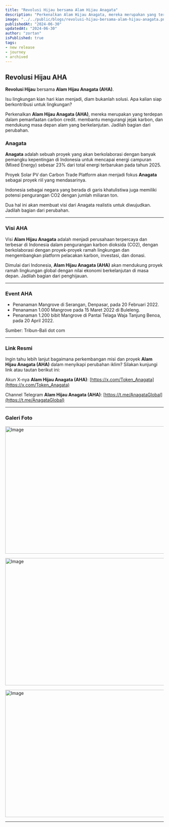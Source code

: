 ```yaml
---
title: "Revolusi Hijau bersama Alam Hijau Anagata"
description: "Perkenalkan Alam Hijau Anagata, mereka merupakan yang terdepan dalam pemanfaatan carbon credit."
image: "../../public/blogs/revolusi-hijau-bersama-alam-hijau-anagata.png"
publishedAt: "2024-06-30"
updatedAt: "2024-06-30"
author: "zortan"
isPublished: true
tags:
- new release
- journey
- archived
---
```


## Revolusi Hijau AHA

**Revolusi Hijau** bersama **Alam Hijau Anagata (AHA)**.

Isu lingkungan kian hari kian menjadi, diam bukanlah solusi. Apa kalian siap berkontribusi untuk lingkungan?

Perkenalkan **Alam Hijau Anagata (AHA)**, mereka merupakan yang terdepan dalam pemanfaatan carbon credit. membantu mengurangi jejak karbon, dan mendukung masa depan alam yang berkelanjutan. Jadilah bagian dari perubahan.

###  Anagata

**Anagata** adalah sebuah proyek yang akan berkolaborasi dengan banyak pemangku kepentingan di Indonesia untuk mencapai energi campuran (Mixed Energy) sebesar 23% dari total energi terbarukan pada tahun 2025. 

Proyek Solar PV dan Carbon Trade Platform akan menjadi fokus **Anagata** sebagai proyek riil yang mendasarinya.

Indonesia sebagai negara yang berada di garis khatulistiwa juga memiliki potensi pengurangan CO2 dengan jumlah miliaran ton.

Dua hal ini akan membuat visi dari Anagata realistis untuk diwujudkan. Jadilah bagian dari perubahan.

---

### Visi AHA

Visi **Alam Hijau Anagata** adalah menjadi perusahaan terpercaya dan terbesar di Indonesia dalam pengurangan karbon dioksida (CO2), dengan berkolaborasi dengan proyek-proyek ramah lingkungan dan mengembangkan platform pelacakan karbon, investasi, dan donasi.

Dimulai dari Indonesia, **Alam Hijau Anagata (AHA)** akan mendukung proyek ramah lingkungan global dengan nilai ekonomi berkelanjutan di masa depan. Jadilah bagian dari penghijauan.

---

### Event AHA

- Penanaman Mangrove di Serangan, Denpasar, pada 20 Februari 2022.
- Penanaman 1.000 Mangrove pada 15 Maret 2022 di Buleleng.
- Penanaman 1.200 bibit Mangrove di Pantai Telaga Waja Tanjung Benoa, pada 20 April 2022.

Sumber: Tribun-Bali dot com

---

### Link Resmi

Ingin tahu lebih lanjut bagaimana perkembangan misi dan proyek **Alam Hijau Anagata (AHA)** dalam menyikapi perubahan iklim? Silakan kunjungi link atau tautan berikut ini:

Akun X-nya **Alam Hijau Anagata (AHA)**: [https://x.com/Token_Anagata](https://x.com/Token_Anagata)

Channel Telegram **Alam Hijau Anagata (AHA)**: [https://t.me/AnagataGlobal](https://t.me/AnagataGlobal)

---

### Galeri Foto

<Image
  src="https://ipfs.io/ipfs/Qme4RHiGt6CoreJd6aeBiZ9K1avsN89uwVWcE1WJzodMJd/revolusi-hijau-bersama-alam-hijau-anagata-0.jpeg"
  width="747"
  height="404"
  alt="Image"
  sizes="100vw"
/>

<Image
  src="https://ipfs.io/ipfs/Qme4RHiGt6CoreJd6aeBiZ9K1avsN89uwVWcE1WJzodMJd/revolusi-hijau-bersama-alam-hijau-anagata-1.jpeg"
  width="747"
  height="404"
  alt="Image"
  sizes="100vw"
/>

<Image
  src="https://ipfs.io/ipfs/Qme4RHiGt6CoreJd6aeBiZ9K1avsN89uwVWcE1WJzodMJd/revolusi-hijau-bersama-alam-hijau-anagata-2.jpeg"
  width="747"
  height="404"
  alt="Image"
  sizes="100vw"
/>

---